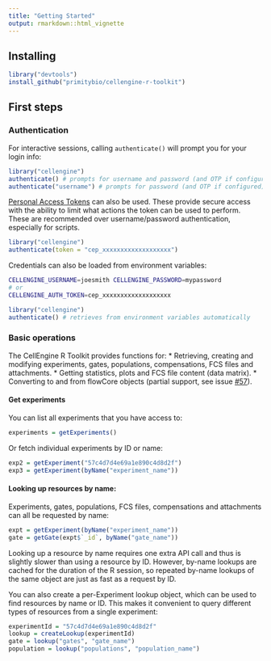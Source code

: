 ```yaml
---
title: "Getting Started"
output: rmarkdown::html_vignette
---
```


## Installing
```R
library("devtools")
install_github("primitybio/cellengine-r-toolkit")
```

## First steps

### Authentication

For interactive sessions, calling `authenticate()` will prompt you for your
login info:

```R
library("cellengine")
authenticate() # prompts for username and password (and OTP if configured)
authenticate("username") # prompts for password (and OTP if configured)
```

[Personal Access Tokens](https://docs.cellengine.com/api/#authentication) can
also be used. These provide secure access with the ability to limit what actions
the token can be used to perform. These are recommended over username/password
authentication, especially for scripts.

```R
library("cellengine")
authenticate(token = "cep_xxxxxxxxxxxxxxxxxxx")
```

Credentials can also be loaded from environment variables:
```sh
CELLENGINE_USERNAME=joesmith CELLENGINE_PASSWORD=mypassword
# or
CELLENGINE_AUTH_TOKEN=cep_xxxxxxxxxxxxxxxxxxx
```
```R
library("cellengine")
authenticate() # retrieves from environment variables automatically
```

### Basic operations

The CellEngine R Toolkit provides functions for:
* Retrieving, creating and modifying experiments, gates, populations, compensations, FCS files and attachments.
* Getting statistics, plots and FCS file content (data matrix).
* Converting to and from flowCore objects (partial support, see issue [#57](https://github.com/primitybio/cellengine-r-toolkit/issues/57)).

#### Get experiments

You can list all experiments that you have access to:
```R
experiments = getExperiments()
```

Or fetch individual experiments by ID or name:
```R
exp2 = getExperiment("57c4d7d4e69a1e890c4d8d2f")
exp3 = getExperiment(byName("experiment_name"))
```

#### Looking up resources by name:

Experiments, gates, populations, FCS files, compensations and attachments can
all be requested by name:
```R
expt = getExperiment(byName("experiment_name"))
gate = getGate(expt$`_id`, byName("gate_name"))
```

Looking up a resource by name requires one extra API call and thus is slightly
slower than using a resource by ID. However, by-name lookups are cached for the
duration of the R session, so repeated by-name lookups of the same object are
just as fast as a request by ID.

You can also create a per-Experiment lookup object, which can be used to find
resources by name or ID. This makes it convenient to query different types of
resources from a single experiment:
```R
experimentId = "57c4d7d4e69a1e890c4d8d2f"
lookup = createLookup(experimentId)
gate = lookup("gates", "gate_name")
population = lookup("populations", "population_name")
```
